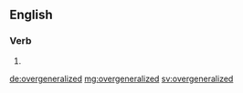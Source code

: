 ==English==

===Verb===
{{head|en|verb form}}

# {{en-past of|overgeneralize}}

[[de:overgeneralized]]
[[mg:overgeneralized]]
[[sv:overgeneralized]]